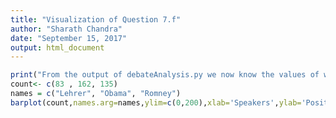 ```yaml
---
title: "Visualization of Question 7.f"
author: "Sharath Chandra"
date: "September 15, 2017"
output: html_document
---
```


```r
print("From the output of debateAnalysis.py we now know the values of word counts-> Lehrer = 83, Obama = 162 and Romney = 135")
count<- c(83 , 162, 135)
names = c("Lehrer", "Obama", "Romney")
barplot(count,names.arg=names,ylim=c(0,200),xlab='Speakers',ylab='Positive Word Count',axisnames=TRUE)

```

